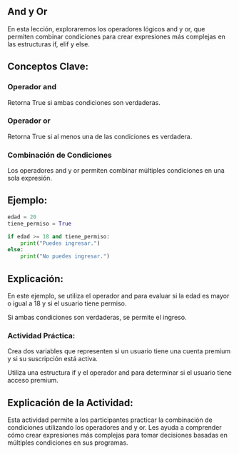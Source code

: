 ## And y Or

En esta lección, exploraremos los operadores lógicos and y or, que permiten combinar condiciones para crear expresiones más complejas en las estructuras if, elif y else.

## Conceptos Clave:

### Operador and 

Retorna True si ambas condiciones son verdaderas.

### Operador or

Retorna True si al menos una de las condiciones es verdadera.

### Combinación de Condiciones

Los operadores and y or permiten combinar múltiples condiciones en una sola expresión.

## Ejemplo:

```python
edad = 20
tiene_permiso = True

if edad >= 18 and tiene_permiso:
    print("Puedes ingresar.")
else:
    print("No puedes ingresar.")
```

## Explicación:

En este ejemplo, se utiliza el operador and para evaluar si la edad es mayor o igual a 18 y si el usuario tiene permiso.

Si ambas condiciones son verdaderas, se permite el ingreso.

::: {.callout-important}
### Actividad Práctica:

Crea dos variables que representen si un usuario tiene una cuenta premium y si su suscripción está activa.

Utiliza una estructura if y el operador and para determinar si el usuario tiene acceso premium.
:::

## Explicación de la Actividad:

Esta actividad permite a los participantes practicar la combinación de condiciones utilizando los operadores and y or. Les ayuda a comprender cómo crear expresiones más complejas para tomar decisiones basadas en múltiples condiciones en sus programas.

